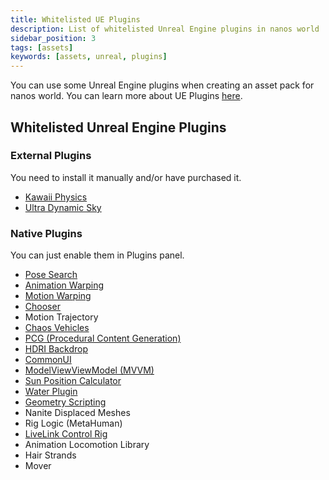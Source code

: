 ---
title: Whitelisted UE Plugins
description: List of whitelisted Unreal Engine plugins in nanos world
sidebar_position: 3
tags: [assets]
keywords: [assets, unreal, plugins]
---


You can use some Unreal Engine plugins when creating an asset pack for nanos world. You can learn more about UE Plugins [here](https://dev.epicgames.com/documentation/en-us/unreal-engine/plugins-in-unreal-engine).


## Whitelisted Unreal Engine Plugins

### External Plugins

You need to install it manually and/or have purchased it.

- [Kawaii Physics](https://github.com/pafuhana1213/KawaiiPhysics)
- [Ultra Dynamic Sky](https://fab.com/s/77a632ad8b62)


### Native Plugins

You can just enable them in Plugins panel.

- [Pose Search](https://dev.epicgames.com/documentation/en-us/unreal-engine/BlueprintAPI/Animation/PoseSearch)
- [Animation Warping](https://fab.com/s/e9829de17f28)
- [Motion Warping](https://dev.epicgames.com/documentation/en-us/unreal-engine/motion-warping-in-unreal-engine)
- [Chooser](https://dev.epicgames.com/documentation/en-us/unreal-engine/API/Plugins/Chooser)
- Motion Trajectory
- [Chaos Vehicles](https://dev.epicgames.com/community/learning/tutorials/ZeKz/unreal-engine-setting-up-the-chaos-vehicles-plugin)
- [PCG (Procedural Content Generation)](https://dev.epicgames.com/community/learning/tutorials/j4xJ/unreal-engine-introduction-to-procedural-generation-plugin-in-ue5-2)
- [HDRI Backdrop](https://dev.epicgames.com/documentation/en-us/unreal-engine/hdri-backdrop-visualization-tool-in-unreal-engine)
- [CommonUI](https://dev.epicgames.com/documentation/en-us/unreal-engine/overview-of-advanced-multiplatform-user-interfaces-with-common-ui-for-unreal-engine)
- [ModelViewViewModel (MVVM)](https://dev.epicgames.com/documentation/en-us/unreal-engine/umg-viewmodel-for-unreal-engine)
- [Sun Position Calculator](https://dev.epicgames.com/documentation/en-us/unreal-engine/sun-and-sky-actor-in-unreal-engine)
- [Water Plugin](https://dev.epicgames.com/documentation/en-us/unreal-engine/water-system-in-unreal-engine)
- [Geometry Scripting](https://dev.epicgames.com/documentation/en-us/unreal-engine/geometry-scripting-users-guide-in-unreal-engine)
- Nanite Displaced Meshes
- Rig Logic (MetaHuman)
- [LiveLink Control Rig](https://dev.epicgames.com/documentation/en-us/metahuman/animating-metahumans-with-livelink-in-unreal-engine)
- Animation Locomotion Library
- Hair Strands
- Mover
